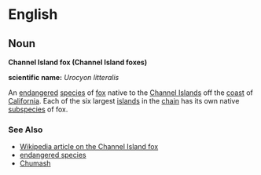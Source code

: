 =English=

==Noun==
'''Channel Island fox (Channel Island foxes)'''

'''scientific name:''' ''Urocyon litteralis''

An [[endanger]]ed [[species]] of [[fox]] native to the [[Channel Islands]] off the [[coast]] of [[California]].  Each of the six largest [[island]]s in the [[chain]] has its own native [[subspecies]] of fox.

===See Also===
*[[w:Channel Island fox|Wikipedia article on the Channel Island fox]]
*[[endangered species]]
*[[Chumash]]